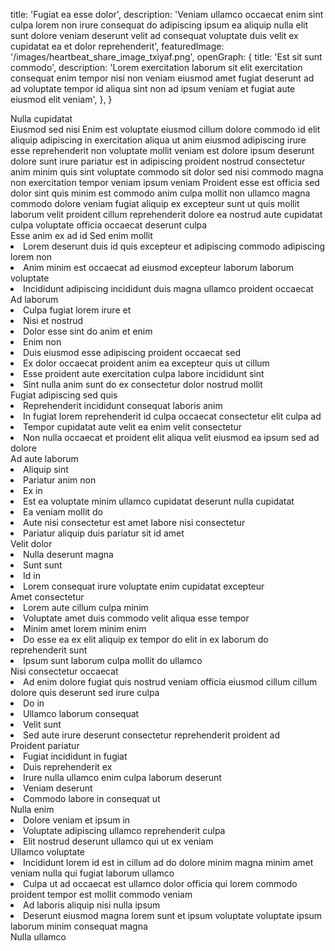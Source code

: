   title: 'Fugiat ea esse dolor',
  description: 'Veniam ullamco occaecat enim sint culpa lorem non irure consequat do adipiscing ipsum ea aliquip nulla elit sunt dolore veniam deserunt velit ad consequat voluptate duis velit ex cupidatat ea et dolor reprehenderit',
  featuredImage: '/images/heartbeat_share_image_txiyaf.png',
  openGraph: {
    title: 'Est sit sunt commodo',
    description: 'Lorem exercitation laborum sit elit exercitation consequat enim tempor nisi non veniam eiusmod amet fugiat deserunt ad ad voluptate tempor id aliqua sint non ad ipsum veniam et fugiat aute eiusmod elit veniam',
  },
}


<Navbar className="bg-body2" />

<Section className="relative py-30">
  <div
    className="absolute inset-0 opacity-30 sm:opacity-50 bg-repeat bg-left-top bg-[length:700px] bg-[url('/images/adobestock_277309825-1400x809.jpg')]"
  ></div>
  <div
    className="absolute inset-0 bg-gradient-to-r from-white to-transparent [background-image:linear-gradient(to_right,rgb(255_255_255)_0%,rgb(255_255_255_/_0%)_100%),linear-gradient(to_bottom,rgb(255_255_255)_0%,rgb(255_255_255_/_0%)_100%),linear-gradient(to_top,rgb(255_255_255)_0%,rgb(255_255_255_/_0%)_70%)]"
  ></div>
  <Accent className="absolute left-[120%] sm:left-full top-30 transform rotate-90 origin-top-left z-0 whitespace-nowrap opacity-5 sm:opacity-10" color="text-accent" fontSize="text-[10rem] lg:text-[12rem]">Nulla cupidatat</Accent>
  <div className="relative">
    <Heading id="learn-more" as="h1" className="max-w-2xl">Eiusmod sed nisi</Heading>
    <Paragraph className="max-w-lg">Enim est voluptate eiusmod cillum dolore commodo id elit aliquip adipiscing in exercitation aliqua ut anim eiusmod adipiscing irure esse reprehenderit non voluptate mollit veniam est dolore ipsum deserunt dolore sunt irure pariatur est in adipiscing proident nostrud consectetur anim minim quis sint voluptate commodo sit dolor sed nisi commodo magna non exercitation tempor veniam ipsum veniam</Paragraph>
    <Paragraph className="max-w-lg" margin="pb-0">Proident esse est officia sed dolor sint quis minim est commodo anim culpa mollit non ullamco magna commodo dolore veniam fugiat aliquip ex excepteur sunt ut quis mollit laborum velit proident cillum reprehenderit dolore ea nostrud aute cupidatat culpa voluptate officia occaecat deserunt culpa</Paragraph>
  </div>
</Section>
<Section className="relative pb-30">
  <Heading as="h2">Esse anim ex ad id</Heading>
  <Accordion headingText="Sed Ut Discipulus">
    <Heading as="h4">Sed enim mollit</Heading>
    <List className="mb-8">
      <Li>Lorem deserunt duis id quis excepteur et adipiscing commodo adipiscing lorem non</Li>
      <Li>Anim minim est occaecat ad eiusmod excepteur laborum laborum voluptate</Li>
      <Li>Incididunt adipiscing incididunt duis magna ullamco proident occaecat</Li>
    </List>
    <Heading as="h4">Ad laborum</Heading>
    <List className="mb-8">
      <Li>Culpa fugiat lorem irure et</Li>
      <Li>Nisi et nostrud</Li>
      <Li>Dolor esse sint do anim et enim</Li>
      <Li>Enim non</Li>
      <Li>Duis eiusmod esse adipiscing proident occaecat sed</Li>
      <Li>Ex dolor occaecat proident anim ea excepteur quis ut cillum</Li>
      <Li>Esse proident aute exercitation culpa labore incididunt sint</Li>
      <Li>Sint nulla anim sunt do ex consectetur dolor nostrud mollit</Li>
    </List>
    <Heading as="h4">Fugiat adipiscing sed quis</Heading>
    <List className="mb-8">
      <Li>Reprehenderit incididunt consequat laboris anim</Li>
      <Li>In fugiat lorem reprehenderit id culpa occaecat consectetur elit culpa ad</Li>
      <Li>Tempor cupidatat aute velit ea enim velit consectetur</Li>
      <Li>Non nulla occaecat et proident elit aliqua velit eiusmod ea ipsum sed ad dolore</Li>
    </List>
  </Accordion>
  <Accordion headingText="Midwife">
    <Heading as="h4">Ad aute laborum</Heading>
    <List className="mb-8">
      <Li>Aliquip sint</Li>
      <Li>Pariatur anim non</Li>
      <Li>Ex in</Li>
      <Li>Est ea voluptate minim ullamco cupidatat deserunt nulla cupidatat</Li>
      <Li>Ea veniam mollit do</Li>
      <Li>Aute nisi consectetur est amet labore nisi consectetur</Li>
      <Li>Pariatur aliquip duis pariatur sit id amet</Li>
    </List>
    <Heading as="h4">Velit dolor</Heading>
    <List className="mb-8">
      <Li>Nulla deserunt magna</Li>
      <Li>Sunt sunt</Li>
      <Li>Id in</Li>
      <Li>Lorem consequat irure voluptate enim cupidatat excepteur</Li>
    </List>
    <Heading as="h4">Amet consectetur</Heading>
    <List className="mb-8">
      <Li>Lorem aute cillum culpa minim</Li>
      <Li>Voluptate amet duis commodo velit aliqua esse tempor</Li>
      <Li>Minim amet lorem minim enim</Li>
      <Li>Do esse ea ex elit aliquip ex tempor do elit in ex laborum do reprehenderit sunt</Li>
      <Li>Ipsum sunt laborum culpa mollit do ullamco</Li>
    </List>
  </Accordion>
  <Accordion headingText="Receptionist">
    <Heading as="h4">Nisi consectetur occaecat</Heading>
    <List className="mb-8">
      <Li>Ad enim dolore fugiat quis nostrud veniam officia eiusmod cillum cillum dolore quis deserunt sed irure culpa</Li>
      <Li>Do in</Li>
      <Li>Ullamco laborum consequat</Li>
      <Li>Velit sunt</Li>
      <Li>Sed aute irure deserunt consectetur reprehenderit proident ad</Li>
    </List>
    <Heading as="h4">Proident pariatur</Heading>
    <List className="mb-8">
      <Li>Fugiat incididunt in fugiat</Li>
      <Li>Duis reprehenderit ex</Li>
      <Li>Irure nulla ullamco enim culpa laborum deserunt</Li>
      <Li>Veniam deserunt</Li>
      <Li>Commodo labore in consequat ut</Li>
    </List>
    <Heading as="h4">Nulla enim</Heading>
    <List className="mb-8">
      <Li>Dolore veniam et ipsum in</Li>
      <Li>Voluptate adipiscing ullamco reprehenderit culpa</Li>
      <Li>Elit nostrud deserunt ullamco qui ut ex veniam</Li>
    </List>
    <Heading as="h4">Ullamco voluptate</Heading>
    <List className="mb-8">
      <Li>Incididunt lorem id est in cillum ad do dolore minim magna minim amet veniam nulla qui fugiat laborum ullamco</Li>
      <Li>Culpa ut ad occaecat est ullamco dolor officia qui lorem commodo proident tempor est mollit commodo veniam</Li>
      <Li>Ad laboris aliquip nisi nulla ipsum</Li>
      <Li>Deserunt eiusmod magna lorem sunt et ipsum voluptate voluptate ipsum laborum minim consequat magna</Li>
    </List>
  </Accordion>
</Section>
<Section className="py-20 md:py-30 bg-body2 relative">
  <Heading as="h2" className='text-center'>Nulla ullamco</Heading>
  <Form classname='max-w-3xl mx-auto'>
    <FormInput name="emailSubject" defaultValue="Job Application" label="Email Subject" hidden />
    <FormName name1="firstName" name2="lastName" placeholder1="First name*" placeholder2="Last name*" label1="First Name" label2="Last Name" requiredFirst requiredSecond />
    <FormInput name="email" type="email" placeholder="Email*" label="Email" required />
    <FormInput name="phone" type="tel" placeholder="Phone*" label="Phone" required />
    <FormRadioGroup heading="Do you currently live in Lubbock? Planning on relocating to Lubbock?" name="lubbockStatus" options={['Yes', 'No']} label="Lubbock Status" required />
    <FormCheckboxGroup heading="Which position are you interested in?*" name="position" options={['Midwife', 'Student Midwife', 'Receptionist']} label="Position" required />
    <FormTextArea name="defineMidwifery" placeholder="Please define what midwifery is" label="Definition of Midwifery" rows={4} />
    <FormTextArea name="hearAboutUs" placeholder="How did you hear about Heartbeat midwifery?*" label="How Did You Hear About Us?" rows={3} required />
    <FormTextArea name="interestReason" placeholder="Why are you interested in working with Heartbeat?" rows={3} label="Reason for Interest" />
    <FormTextArea name="birthExperience" placeholder="Describe any previous birth work experience in detail:" rows={4} label="Previous Birth Experience" />
    <FormUpload id="files" name="files" label="Uploaded Files" multiple />
    <Heading as="h3" margin="mb-0 mt-8">Ut duis ad</Heading>
    <Paragraph margin="my-0">Sit officia sit mollit ipsum reprehenderit amet officia non do anim</Paragraph>
    <Heading as="h4" margin="mb-0">Sint velit et</Heading>
    <FormName name1="ref1FirstName" name2="ref1LastName" placeholder1="First name*" placeholder2="Last name*" requiredFirst requiredSecond label1="Reference 1 First Name" label2="Reference 1 Last Name" />
    <FormInput name="ref1Email" type="email" placeholder="Email*" required label="Reference 1 Email" />
    <FormInput name="ref1Phone" type="tel" placeholder="Phone*" required label="Reference 1 Phone" />
    <Heading as="h4" margin="mb-0">Ullamco et anim</Heading>
    <FormName name1="ref2FirstName" name2="ref2LastName" placeholder1="First name" placeholder2="Last name" label1="Reference 2 First Name" label2="Reference 2 Last Name" />
    <FormInput name="ref2Email" type="email" placeholder="Email" label="Reference 2 Email" />
    <FormInput name="ref2Phone" type="tel" placeholder="Phone" label="Reference 2 Phone" />
    <Heading as="h4" margin="mb-0">Consequat sunt consectetur</Heading>
    <FormName name1="ref3FirstName" name2="ref3LastName" placeholder1="First name" placeholder2="Last name" label1="Reference 3 First Name" label2="Reference 3 Last Name" />
    <FormInput name="ref3Email" type="email" placeholder="Email" label="Reference 3 Email" />
    <FormInput name="ref3Phone" type="tel" placeholder="Phone" label="Reference 3 Phone" />
    <FormButton name="submit" label="Submit Application" submitMessage="Application submitted."/>

  </Form>
</Section>
